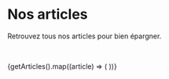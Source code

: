 
# Nos articles

Retrouvez tous nos articles pour bien épargner.

&nbsp;

<div className="items-center flex flex-col sm:grid sm:grid-cols-2 gap-4">
  {getArticles().map((article) => (
    <ArticleCard key={article.slug} {...article} />
  ))}
</div>
